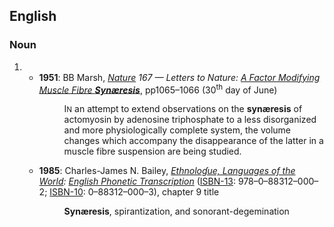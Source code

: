 ==English==

===Noun===
{{en-noun|synæreses}}

# {{alternative spelling of|[[synaeresis]]}}
#* '''1951''': BB Marsh, ''[http://www.nature.com/index.html Nature] 167 — Letters to Nature: [http://www.nature.com/nature/journal/v167/n4261/abs/1671065a0.html A Factor Modifying Muscle Fibre '''Synæresis''']'', pp1065–1066 (30<sup>th</sup> day of June)
#*: I<small>N</small> an attempt to extend observations on the '''synæresis''' of actomyosin by adenosine triphosphate to a less disorganized and more physiologically complete system, the volume changes which accompany the disappearance of the latter in a muscle fibre suspension are being studied.
#* '''1985''': Charles-James N. Bailey, <i>[http://www.ethnologue.com/ Ethnoloɠue, Languages of the World]: [http://www.ethnologue.com/show_product.asp?isbn=0883120003 English Phonetic Transcription]</i> ([[ISBN-13]]: 978–0–88312–000–2; [[ISBN-10]]: 0–88312–000–3), chapter 9 title
#*: '''Synæresis''', spirantization, and sonorant-degemination